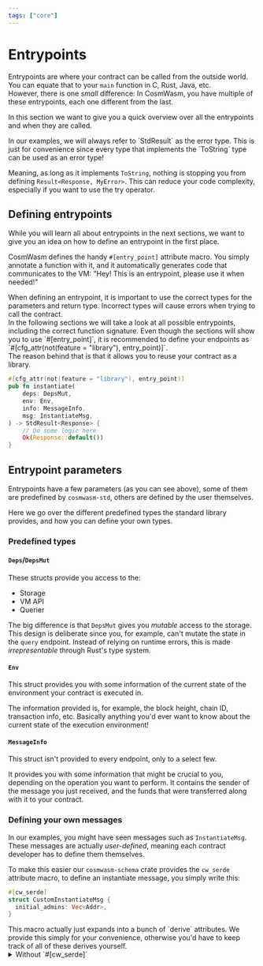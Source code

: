 ```yaml
---
tags: ["core"]
---
```



# Entrypoints

Entrypoints are where your contract can be called from the outside world. You
can equate that to your `main` function in C, Rust, Java, etc.  
However, there is one _small_ difference: In CosmWasm, you have multiple of
these entrypoints, each one different from the last.

In this section we want to give you a quick overview over all the entrypoints
and when they are called.

<Callout>
  In our examples, we will always refer to `StdResult` as the error type.
  This is just for convenience since every type that implements the `ToString` type can be used as an error type!

Meaning, as long as it implements `ToString`, nothing is stopping you from
defining `Result<Response, MyError>`. This can reduce your code complexity,
especially if you want to use the try operator.

</Callout>

## Defining entrypoints

While you will learn all about entrypoints in the next sections, we want to give
you an idea on how to define an entrypoint in the first place.

CosmWasm defines the handy `#[entry_point]` attribute macro. You simply annotate
a function with it, and it automatically generates code that communicates to the
VM: "Hey! This is an entrypoint, please use it when needed!"

<Callout>
  When defining an entrypoint, it is important to use the correct types for the
  parameters and return type. Incorrect types will cause errors when trying to
  call the contract.
  <br /> In the following sections we will take a look at all possible
  entrypoints, including the correct function signature.
</Callout>

<Callout>
  Even though the sections will show you to use `#[entry_point]`, it is
  recommended to define your endpoints as `#[cfg_attr(not(feature = "library"),
  entry_point)]`.
  <br /> The reason behind that is that it allows you to reuse your contract as
  a library.
</Callout>

```rust template="core"
#[cfg_attr(not(feature = "library"), entry_point)]
pub fn instantiate(
    deps: DepsMut,
    env: Env,
    info: MessageInfo,
    msg: InstantiateMsg,
) -> StdResult<Response> {
    // Do some logic here
    Ok(Response::default())
}
```

## Entrypoint parameters

Entrypoints have a few parameters (as you can see above), some of them are
predefined by `cosmwasm-std`, others are defined by the user themselves.

Here we go over the different predefined types the standard library provides,
and how you can define your own types.

### Predefined types

#### `Deps`/`DepsMut`

These structs provide you access to the:

- Storage
- VM API
- Querier

The big difference is that `DepsMut` gives you _mutable_ access to the storage.
This design is deliberate since you, for example, can't mutate the state in the
`query` endpoint. Instead of relying on runtime errors, this is made
_irrepresentable_ through Rust's type system.

#### `Env`

This struct provides you with some information of the current state of the
environment your contract is executed in.

The information provided is, for example, the block height, chain ID,
transaction info, etc. Basically anything you'd ever want to know about the
current state of the execution environment!

#### `MessageInfo`

This struct isn't provided to every endpoint, only to a select few.

It provides you with some information that might be crucial to you, depending on
the operation you want to perform. It contains the sender of the message you
just received, and the funds that were transferred along with it to your
contract.

### Defining your own messages

In our examples, you might have seen messages such as `InstantiateMsg`. These
messages are actually _user-defined_, meaning each contract developer has to
define them themselves.

To make this easier our `cosmwasm-schema` crate provides the `cw_serde`
attribute macro, to define an instantiate message, you simply write this:

```rust filename="instantiate.rs" template="core"
#[cw_serde]
struct CustomInstantiateMsg {
  initial_admins: Vec<Addr>,
}
```

<Callout>
  This macro actually just expands into a bunch of `derive` attributes.
  We provide this simply for your convenience, otherwise you'd have to keep track of all of these derives yourself.

  <details>
    <summary>Without `#[cw_serde]`</summary>

```rust filename="instantiate.rs" template="core"
#[derive(
  serde::Serialize,
  serde::Deserialize,
  Clone,
  Debug,
  PartialEq,
  schemars::JsonSchema
)]
#[serde(deny_unknown_fields)]
struct CustomInstantiateMsg {
  initial_admins: Vec<Addr>,
}
```

  </details>
</Callout>
